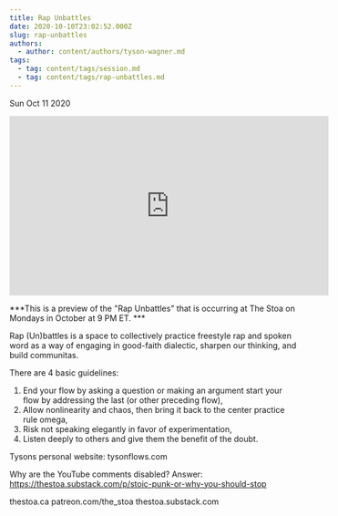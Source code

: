 ```yaml
---
title: Rap Unbattles
date: 2020-10-10T23:02:52.000Z
slug: rap-unbattles
authors:
  - author: content/authors/tyson-wagner.md
tags:
  - tag: content/tags/session.md
  - tag: content/tags/rap-unbattles.md
---
```






Sun Oct 11 2020

<iframe width="560" height="315" src="https://www.youtube.com/embed/iVLcKffOgds" title="Rap Unbattles w/ Tyson Wagner" frameborder="0" allow="accelerometer; autoplay; clipboard-write; encrypted-media; gyroscope; picture-in-picture" allowfullscreen ></iframe>

***This is a preview of the "Rap Unbattles" that is occurring at The Stoa on Mondays in October at 9 PM ET. ***

Rap (Un)battles is a space to collectively practice freestyle rap and spoken word as a way of engaging in good-faith dialectic, sharpen our thinking, and build communitas.

There are 4 basic guidelines:

1) End your flow by asking a question or making an argument
start your flow by addressing the last (or other preceding flow),
2) Allow nonlinearity and chaos, then bring it back to the center
practice rule omega,
3) Risk not speaking elegantly in favor of experimentation,
4) Listen deeply to others and give them the benefit of the doubt.

Tysons personal website: tysonflows.com

Why are the YouTube comments disabled? Answer: https://thestoa.substack.com/p/stoic-punk-or-why-you-should-stop

thestoa.ca
patreon.com/the_stoa
thestoa.substack.com


